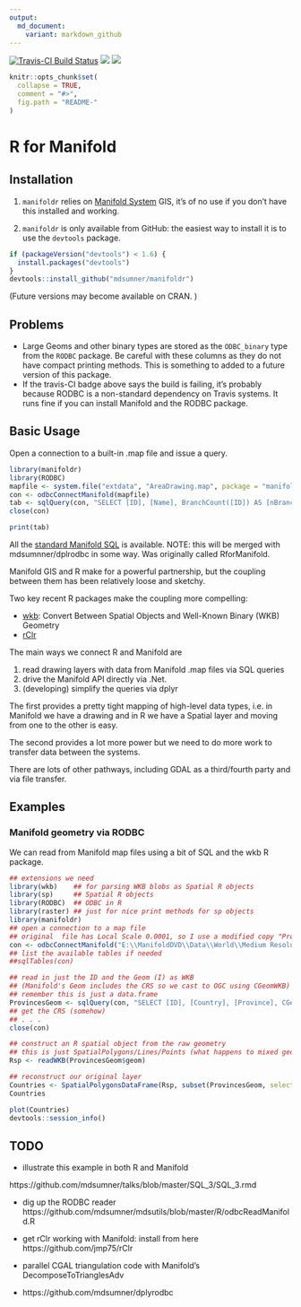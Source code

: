 ```yaml
---
output:
  md_document:
    variant: markdown_github
---
```


[![Travis-CI Build Status](https://travis-ci.org/mdsumner/manifoldr.svg?branch=master)](https://travis-ci.org/mdsumner/manifoldr)
[![](http://www.r-pkg.org/badges/version/manifoldr)](http://www.r-pkg.org/pkg/manifoldr)
[![](http://cranlogs.r-pkg.org/badges/manifoldr)](http://www.r-pkg.org/pkg/manifoldr)


<!-- README.md is generated from README.Rmd. Please edit that file -->

```r
knitr::opts_chunk$set(
  collapse = TRUE,
  comment = "#>",
  fig.path = "README-"
)
```
# R for Manifold

## Installation

1) `manifoldr` relies on [Manifold System](http://www.manifold.net) GIS, it's of no use if you don't have this installed and working. 

2) `manifoldr` is only available from GitHub: the easiest way to install it is to use the `devtools` package. 

```R
if (packageVersion("devtools") < 1.6) {
  install.packages("devtools")
}
devtools::install_github("mdsumner/manifoldr")
```

(Future versions may become available on CRAN. )

## Problems

* Large Geoms and other binary types are stored as the `ODBC_binary` type from the `RODBC` package. Be careful with these columns as they do not have compact printing methods. This is something to added to a future version of this package. 
* If the travis-CI badge above says the build is failing, it's probably because RODBC is a non-standard dependency on Travis systems. It runs fine if you can install Manifold and the RODBC package. 

## Basic Usage

Open a connection to a built-in .map file and issue a query.  

```r
library(manifoldr)
library(RODBC)
mapfile <- system.file("extdata", "AreaDrawing.map", package = "manifoldr")
con <- odbcConnectManifold(mapfile)
tab <- sqlQuery(con, "SELECT [ID], [Name], BranchCount([ID]) AS [nBranch] FROM [Drawing] ORDER BY [nBranch]")
close(con)

print(tab)
```

All the [standard Manifold SQL](http://www.georeference.org/doc/manifold.htm#sql_in_manifold_system.htm) is available. 
NOTE: this will be merged with mdsumnner/dplrodbc in some way.  Was originally called RforManifold. 


Manifold GIS and R make for a powerful partnership, but the coupling between them has been relatively loose and sketchy. 

Two key recent R packages make the coupling more compelling:

* [wkb](http://cran.rstudio.com/web/packages/wkb/index.html): Convert Between Spatial Objects and Well-Known Binary (WKB) Geometry
* [rClr](https://rclr.codeplex.com)

The main ways we connect R and Manifold are 

1) read drawing layers with data from Manifold .map files via SQL queries
2) drive the Manifold API directly via .Net. 
3) (developing) simplify the queries via dplyr

The first provides a pretty tight mapping of high-level data types, i.e. in Manifold we have a drawing and in R we have a Spatial layer and moving from one to the other is easy. 

The second provides a lot more power but we need to do more work to transfer data between the systems. 

There are lots of other pathways, including GDAL as a third/fourth party and via file transfer. 


## Examples

### Manifold geometry via RODBC

We can read from Manifold map files using a bit of SQL and the wkb R package. 

```r
## extensions we need
library(wkb)    ## for parsing WKB blobs as Spatial R objects
library(sp)     ## Spatial R objects
library(RODBC)  ## ODBC in R
library(raster) ## just for nice print methods for sp objects
library(manifoldr)
## open a connection to a map file
## original  file has Local Scale 0.0001, so I use a modified copy "Provinces_"
con <- odbcConnectManifold("E:\\ManifoldDVD\\Data\\World\\Medium Resolution\\World Provinces.map")
## list the available tables if needed
##sqlTables(con)

## read in just the ID and the Geom (I) as WKB 
## (Manifold's Geom includes the CRS so we cast to OGC using CGeomWKB)
## remember this is just a data.frame
ProvincesGeom <- sqlQuery(con, "SELECT [ID], [Country], [Province], CGeomWKB(Geom(ID)) AS [geom] FROM [Provinces_] WHERE [Longitude (I)] > 100 AND [Latitude (I)] < 0")
## get the CRS (somehow)
## . . .
close(con)

## construct an R spatial object from the raw geometry
## this is just SpatialPolygons/Lines/Points (what happens to mixed geom layers?)
Rsp <- readWKB(ProvincesGeom$geom)

## reconstruct our original layer
Countries <- SpatialPolygonsDataFrame(Rsp, subset(ProvincesGeom, select = c("ID", "Country", "Province")))
Countries

plot(Countries)
devtools::session_info()
```

## TODO

* illustrate this example in both  R and Manifold 

https://github.com/mdsumner/talks/blob/master/SQL_3/SQL_3.rmd

* dig up the RODBC reader https://github.com/mdsumner/mdsutils/blob/master/R/odbcReadManifold.R

* get rClr working with Manifold: install from here https://github.com/jmp75/rClr

* parallel CGAL triangulation code with Manifold's DecomposeToTrianglesAdv

* https://github.com/mdsumner/dplyrodbc
